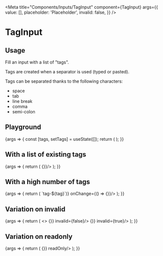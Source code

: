 
<Meta
  title="Components/Inputs/TagInput"
  component={TagInput}
  args={{
      value: [],
      placeholder: 'Placeholder',
      invalid: false,
  }}
/>

# TagInput

## Usage

Fill an input with a list of "tags".

Tags are created when a separator is used (typed or pasted).

Tags can be separated thanks to the following characters:
- space
- tab
- line break
- comma
- semi-colon

## Playground

<Canvas>
  <Story name="Standard">
    {args => {
      const [tags, setTags] = useState([]);
      return (
          <TagInput {...args} value={tags} onChange={setTags}/>
      );
    }}
  </Story>
</Canvas>

<ArgsTable story="Standard" />

## With a list of existing tags

<Canvas>
  <Story name="Existing value">
    {args => {
      return (
        <TagInput value={['batman', 'superman', 'catwoman', 'joker']} onChange={() => {}}/>
      );
    }}
  </Story>
</Canvas>

## With a high number of tags

<Canvas>
  <Story name="With a high number of tags">
    {args => {
      return (
        <TagInput value={Array.from(Array(30).keys()).map(tag => `tag-${tag}`)} onChange={() => {}}/>
      );
    }}
  </Story>
</Canvas>

## Variation on invalid
<Canvas>
    <Story name="Variation on invalid">
        {args => {
            return (
                <>
                    <TagInput value={[]} onChange={() => {}} invalid={false}/>
                    <TagInput value={[]} onChange={() => {}} invalid={true}/>
                </>
            );
        }}
    </Story>
</Canvas>

## Variation on readonly
<Canvas>
    <Story name="Variation on readonly">
        {args => {
            return (
                <TagInput value={['gucci', 'dior']} onChange={() => {}} readOnly/>
            );
        }}
    </Story>
</Canvas>
